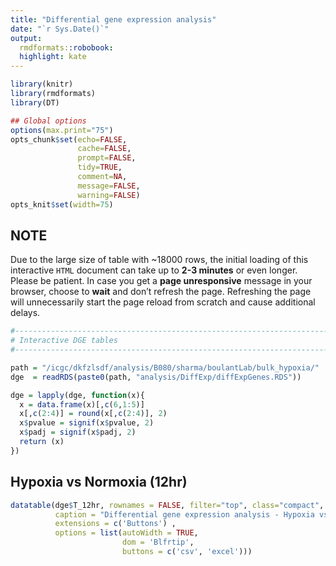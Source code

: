 ```yaml
---
title: "Differential gene expression analysis"
date: "`r Sys.Date()`"
output:
  rmdformats::robobook:
  highlight: kate
---
```

  
```r
library(knitr)
library(rmdformats)
library(DT)

## Global options
options(max.print="75")
opts_chunk$set(echo=FALSE,
               cache=FALSE,
               prompt=FALSE,
               tidy=TRUE,
               comment=NA,
               message=FALSE,
               warning=FALSE)
opts_knit$set(width=75)
```

## NOTE

Due to the large size of table with ~18000 rows, the initial loading of this interactive `HTML` document can take up to **2-3 minutes** or even longer. Please be patient. In case you get a **page unresponsive** message in your browser, choose to **wait** and don’t refresh the page. Refreshing the page will unnecessarily start the page reload from scratch and cause additional delays.


```r

#-------------------------------------------------------------------------------
# Interactive DGE tables
#-------------------------------------------------------------------------------

path = "/icgc/dkfzlsdf/analysis/B080/sharma/boulantLab/bulk_hypoxia/"
dge  = readRDS(paste0(path, "analysis/DiffExp/diffExpGenes.RDS"))

dge = lapply(dge, function(x){
  x = data.frame(x)[,c(6,1:5)]
  x[,c(2:4)] = round(x[,c(2:4)], 2)
  x$pvalue = signif(x$pvalue, 2)
  x$padj = signif(x$padj, 2)
  return (x)
})

```

## Hypoxia vs Normoxia (12hr)

```r

datatable(dge$T_12hr, rownames = FALSE, filter="top", class="compact",
          caption = "Differential gene expression analysis - Hypoxia vs Normoxia (12hr)",
          extensions = c('Buttons') ,
          options = list(autoWidth = TRUE,
                         dom = 'Blfrtip',
                         buttons = c('csv', 'excel')))

```
